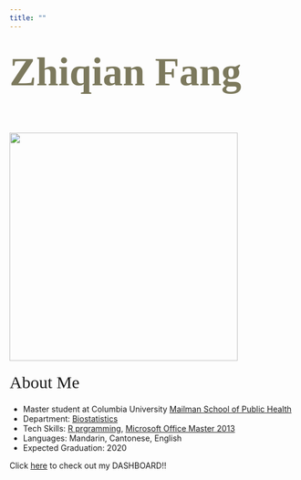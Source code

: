 ```yaml
---
title: ""
---
```


<br/><br/>
<span style="color: #7c795d; font-family: 'Snell Roundhand', cursive; font-size: 70px; font-weight: bold; line-height: 48px; margin: 0;">Zhiqian Fang</span>
</script>
<br/><br/><br/><br/>
<div class="row">
<div class="col-xs-12 col-sm-5 text-center">
<br/>
<img src="images/mypic.jpg" style="width:400px;" align = "top"/> 
</div>
<div class="col-xs-12 col-sm-7">
<span style="font-family: 'Apple Chancery', cursive; font-size: 30px; font-weight: normal; line-height: 48px; margin: 0;"> About Me </span>


* Master student at Columbia University [Mailman School of Public Health](https://www.mailman.columbia.edu/)
* Department: [Biostatistics](https://www.mailman.columbia.edu/become-student/departments/biostatistics/who-we-are)
* Tech Skills: [R prgramming](http://github.com/catherinefzq/), [Microsoft Office Master 2013](https://www.youracclaim.com/badges/9dcb8605-e247-4e8d-b32f-8aba976b3bb5/linked_in_profile)
* Languages: Mandarin, Cantonese, English
* Expected Graduation: 2020

Click [here](flexdashboard.html) to check out my DASHBOARD!!